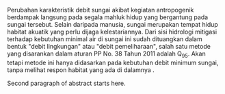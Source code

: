 Perubahan karakteristik debit sungai akibat
kegiatan antropogenik berdampak langsung pada segala mahluk hidup yang
bergantung pada sungai tersebut. Selain daripada manusia, sungai merupakan
tempat hidup habitat akuatik yang perlu dijaga kelestariannya. Dari sisi
hidrologi mitigasi terhadap kebutuhan minimal air di sungai ini sudah
dituangkan dalam bentuk \"debit lingkungan\" atau \"debit pemeliharaan\", salah
satu metode yang disarankan dalam aturan PP No. 38 Tahun 2011 adalah Q~95~.
Akan tetapi metode ini hanya didasarkan pada kebutuhan debit minimum sungai,
tanpa melihat respon habitat yang ada di dalamnya .

\par

Second paragraph of abstract starts here.
